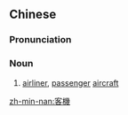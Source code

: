 {{also|客机}}
==Chinese==
{{zh-forms|s=客机}}

===Pronunciation===
{{zh-pron
|m=kèjī
|cat=n
}}

===Noun===
{{zh-noun}}

# [[airliner]], [[passenger]] [[aircraft]]

[[zh-min-nan:客機]]